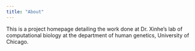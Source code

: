 ```yaml
---
title: "About"
---
```


This is a project homepage detailing the work done at Dr. Xinhe's lab of computational biology at the department of human genetics, University of Chicago.